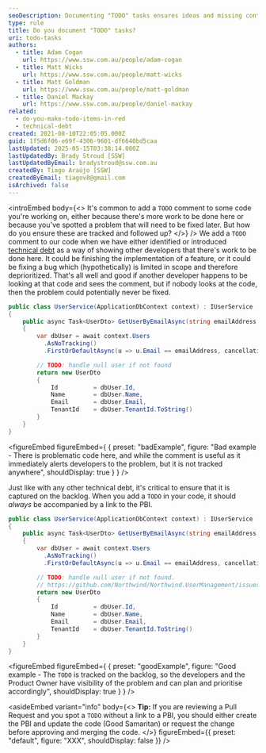 ```yaml
---
seoDescription: Documenting "TODO" tasks ensures ideas and missing content are tracked, making it easier to prioritize and complete tasks.
type: rule
title: Do you document "TODO" tasks?
uri: todo-tasks
authors:
  - title: Adam Cogan
    url: https://www.ssw.com.au/people/adam-cogan
  - title: Matt Wicks
    url: https://www.ssw.com.au/people/matt-wicks
  - title: Matt Goldman
    url: https://www.ssw.com.au/people/matt-goldman
  - title: Daniel Mackay
    url: https://www.ssw.com.au/people/daniel-mackay
related:
  - do-you-make-todo-items-in-red
  - technical-debt
created: 2021-08-10T22:05:05.000Z
guid: 1f5d6f06-e69f-4306-9601-df6640bd5caa
lastUpdated: 2025-05-15T03:38:14.000Z
lastUpdatedBy: Brady Stroud [SSW]
lastUpdatedByEmail: bradystroud@ssw.com.au
createdBy: Tiago Araújo [SSW]
createdByEmail: tiagov8@gmail.com
isArchived: false
---
```


<introEmbed
  body={<>
It's common to add a `TODO` comment to some code you're working on, either because there's more work to be done here or because you've spotted a problem that will need to be fixed later. But how do you ensure these are tracked and followed up?
  </>}
/>
We add a `TODO` comment to our code when we have either identified or introduced [technical debt](/technical-debt) as a way of showing other developers that there's work to be done here. It could be finishing the implementation of a feature, or it could be fixing a bug which (hypothetically) is limited in scope and therefore deprioritized. That's all well and good if another developer happens to be looking at that code and sees the comment, but if nobody looks at the code, then the problem could potentially never be fixed.

```cs
public class UserService(ApplicationDbContext context) : IUserService
{
    public async Task<UserDto> GetUserByEmailAsync(string emailAddress, CancellationToken cancellationToken = default)
    {
        var dbUser = await context.Users
          .AsNoTracking()
          .FirstOrDefaultAsync(u => u.Email == emailAddress, cancellationToken);

        // TODO: handle null user if not found
        return new UserDto
        {
            Id          = dbUser.Id,
            Name        = dbUser.Name,
            Email       = dbUser.Email,
            TenantId    = dbUser.TenantId.ToString()
        }
    }
}
```

<figureEmbed figureEmbed={ {
  preset: "badExample",
  figure: "Bad example - There is problematic code here, and while the comment is useful as it immediately alerts developers to the problem, but it is not tracked anywhere",
  shouldDisplay: true
} } />


Just like with any other technical debt, it's critical to ensure that it is captured on the backlog. When you add a `TODO` in your code, it should _always_ be accompanied by a link to the PBI.

```cs
public class UserService(ApplicationDbContext context) : IUserService
{
    public async Task<UserDto> GetUserByEmailAsync(string emailAddress, CancellationToken cancellationToken = default)
    {
        var dbUser = await context.Users
          .AsNoTracking()
          .FirstOrDefaultAsync(u => u.Email == emailAddress, cancellationToken);

        // TODO: handle null user if not found.
        // https://github.com/Northwind/Northwind.UserManagement/issues/324
        return new UserDto
        {
            Id          = dbUser.Id,
            Name        = dbUser.Name,
            Email       = dbUser.Email,
            TenantId    = dbUser.TenantId.ToString()
        }
    }
}
```

<figureEmbed figureEmbed={ {
  preset: "goodExample",
  figure: "Good example - The `TODO` is tracked on the backlog, so the developers and the Product Owner have visibility of the problem and can plan and prioritise accordingly",
  shouldDisplay: true
} } />


<asideEmbed
  variant="info"
  body={<>
    **Tip:** If you are reviewing a Pull Request and you spot a `TODO` without a link to a PBI, you should either create the PBI and update the code (Good Samaritan) or request the change before approving and merging the code.
  </>}
  figureEmbed={{
    preset: "default",
    figure: "XXX",
    shouldDisplay: false
  }}
/>
